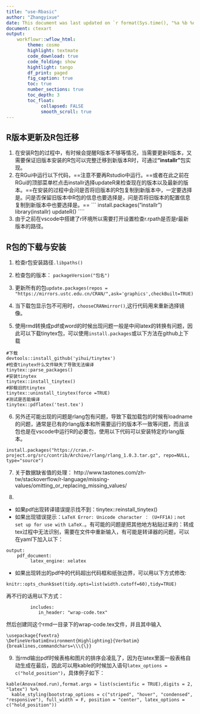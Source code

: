 ---
title: "use-Rbasic"
author: "Zhangyixue"
date: This document was last updated on `r format(Sys.time(), "%a %b %d %Y %H:%M:%S")`
document: ctexart
output: 
    workflowr::wflow_html:
        theme: cosmo
        highlight: textmate
        code_download: true
        code_folding: show
        hightlight: tango
        df_print: paged
        fig_caption: true
        toc: true
        number_sections: true
        toc_depth: 3
        toc_float:  
             collapsed: FALSE
             smooth_scroll: true   
---

## R版本更新及R包迁移
1. 在安装R包的过程中，有时候会提醒R版本不够等情况，当需要更新R版本，又需要保证旧版本安装的R包可以完整迁移到新版本R时，可通过**“installr”**包实现。
2. 在RGui中运行以下代码，==注意不要再Rstudio中运行。==或者在此之前在RGui的顶部菜单栏点击installr选择updateR来检查现在的版本以及最新的版本。==在安装的过程中会问是否将旧版本的R包复制到新版本中，一定要选择是。问是否保留旧版本中R包的信息也要选择是，问是否将旧版本的配置信息复制到新版本中也要选择是。==
    ```
    install.packages("installr")
    library(installr)
    updateR()
    ````
3. 由于之前在vscode中搭建了r环境所以需要打开设置检查r.rpath是否是r最新版本的路径。

## R包的下载与安装
1. 检查r包安装路径`.libpaths()`
2. 检查包的版本：
`packageVersion("包名")`
3. 更新所有的包`update.packages(repos = "https://mirrors.ustc.edu.cn/CRAN/",ask='graphics',checkBuilt=TRUE)`
4. 当下载包显示包不可用时，`chooseCRANmirror()`,这行代码用来重新选择镜像。

5. 使用rmd转换成pdf或word的时候出现问题一般是中间latex的转换有问题，因此可以下载tinytex包，可以使用`install.packages`或以下方法在github上下载
```
#下载
devtools::install_github('yihui/tinytex') 
#检查tinytex什么文件缺失了导致无法编译
tinytex::parse_packages()
#安装tinytex
tinytex::install_tinytex()
#卸载旧的tinytex
tinytex::uninstall_tinytex(force =TRUE)
#测试是否能编译
tinytex::pdflatex('test.tex')

```

6. 另外还可能出现的问题是rlang包有问题，导致下载加载包的时候有loadname的问题，通常是已有的rlang版本和所需要运行的版本不一致等问题，而且该包也是在vscode中运行R的必要包，使用以下代码可以安装特定的rlang版本。
```
install.packages("https://cran.r-project.org/src/contrib/Archive/rlang/rlang_1.0.3.tar.gz", repo=NULL, type="source")
```

7. 关于数据缺省值的处理：
http://www.tastones.com/zh-tw/stackoverflow/r-language/missing-values/omitting_or_replacing_missing_values/

8. 
- 如果pdf出现转译错误提示找不到：tinytex::reinstall_tinytex()
- 如果出现错误提示：` LaTeX Error: Unicode character ： (U+FF1A)；not set up for use with LaTeX.`。有可能的问题是把其他地方粘贴过来的：转成tex过程中无法识别，需要在文件中重新输入，有可能是转译器的问题，可以在yaml下加入以下：
```
output: 
    pdf_document:
         latex_engine: xelatex
```
- 如果出现转出的pdf中的代码超出代码框和纸张边界，可以用以下方式修改:
```
knitr::opts_chunk$set(tidy.opts=list(width.cutoff=60),tidy=TRUE)
```
再不行的话用以下方式：
```
         includes:
            in_header: "wrap-code.tex"
```
然后创建同这个rmd一目录下的wrap-code.tex文件，并且其中输入
```
\usepackage{fvextra}
\DefineVerbatimEnvironment{Highlighting}{Verbatim}{breaklines,commandchars=\\\{\}}
```

9. 当rmd输出pdf时候表格和图片的排序会凌乱了，因为在latex里面一般表格自动生成在最后，因此可以用kable的时候加入语句`latex_options = c("hold_position")`，具体例子如下：
```
kable(Anova(mod.run),format.args = list(scientific = TRUE),digits = 2, "latex") %>%
  kable_styling(bootstrap_options = c("striped", "hover", "condensed", "responsive"), full_width = F, position = "center", latex_options = c("hold_position"))
```









